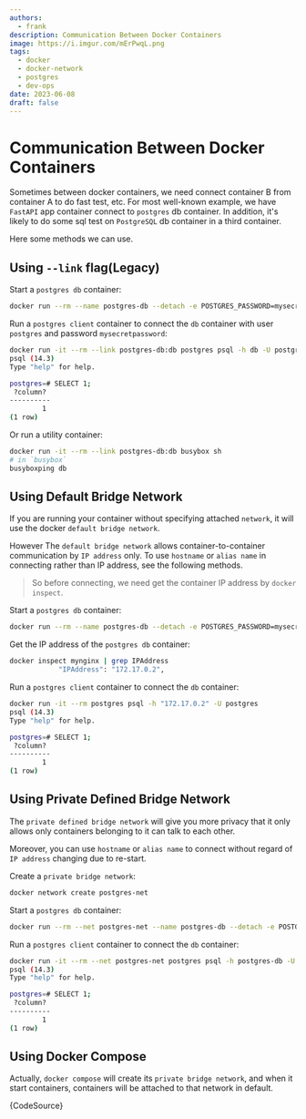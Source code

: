 ```yaml
---
authors:
  - frank
description: Communication Between Docker Containers
image: https://i.imgur.com/mErPwqL.png
tags:
  - docker
  - docker-network
  - postgres
  - dev-ops
date: 2023-06-08
draft: false
---
```


# Communication Between Docker Containers

Sometimes between docker containers, we need connect container B from container A to do fast test, etc. For most well-known example, we have `FastAPI` app container connect to `postgres` db container. In addition, it's likely to do some sql test on `PostgreSQL` db container in a third container.

Here some methods we can use.

<!--truncate-->

## Using `--link` flag(Legacy)

Start a `postgres db` container:

```sh
docker run --rm --name postgres-db --detach -e POSTGRES_PASSWORD=mysecretpassword postgres
```

Run a `postgres client` container to connect the `db` container with user `postgres` and password `mysecretpassword`:

```sh
docker run -it --rm --link postgres-db:db postgres psql -h db -U postgres
psql (14.3)
Type "help" for help.

postgres=# SELECT 1;
 ?column? 
----------
        1
(1 row)
```

Or run a utility container:

```sh
docker run -it --rm --link postgres-db:db busybox sh
# in `busybox`
busyboxping db
```

## Using Default Bridge Network

If you are running your container without specifying attached `network`, it will use the docker `default bridge network`.

However The `default bridge network` allows container-to-container communication by `IP address` only. To use `hostname` or `alias name` in connecting rather than IP address, see the following methods.

> So before connecting, we need get the container IP address by `docker inspect`.

Start a `postgres db` container:

```sh
docker run --rm --name postgres-db --detach -e POSTGRES_PASSWORD=mysecretpassword postgres
```

Get the IP address of the `postgres db` container:

```sh
docker inspect mynginx | grep IPAddress
            "IPAddress": "172.17.0.2",
```

Run a `postgres client` container to connect the `db` container:

```sh
docker run -it --rm postgres psql -h "172.17.0.2" -U postgres
psql (14.3)
Type "help" for help.

postgres=# SELECT 1;
 ?column? 
----------
        1
(1 row)
```

## Using Private Defined Bridge Network

The `private defined bridge network` will give you more privacy that it only allows only containers belonging to it can talk to each other.

Moreover, you can use `hostname` or `alias name` to connect without regard of `IP address` changing due to re-start.

Create a `private bridge network`:

```sh
docker network create postgres-net
```

Start a `postgres db` container:

```sh
docker run --rm --net postgres-net --name postgres-db --detach -e POSTGRES_PASSWORD=mysecretpassword postgres
```

Run a `postgres client` container to connect the `db` container:

```sh
docker run -it --rm --net postgres-net postgres psql -h postgres-db -U postgres
psql (14.3)
Type "help" for help.

postgres=# SELECT 1;
 ?column? 
----------
        1
(1 row)
```

## Using Docker Compose

Actually, `docker compose` will create its `private bridge network`, and when it start containers, containers will be attached to that network in default.


<CodeBlock language="yaml" title="docker-compose-postgres.yml">{CodeSource}</CodeBlock>